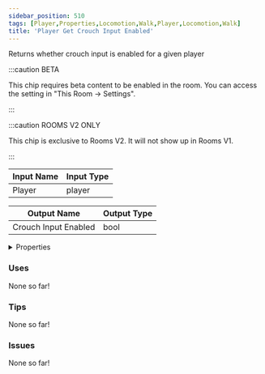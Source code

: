 ```yaml
---
sidebar_position: 510
tags: [Player,Properties,Locomotion,Walk,Player,Locomotion,Walk]
title: 'Player Get Crouch Input Enabled'
---
```


Returns whether crouch input is enabled for a given player

:::caution BETA

This chip requires beta content to be enabled in the room. You can access the setting in "This Room -> Settings".

:::

:::caution ROOMS V2 ONLY

This chip is exclusive to Rooms V2. It will not show up in Rooms V1.

:::


<EsbSvg />

| Input Name | Input Type |
|-----------|-----------|
| Player | player |

| Output Name | Output Type |
|-----------|-----------|
| Crouch Input Enabled | bool |


<details>
  <summary>Properties</summary>
  <div>
    <div>
    <table>
      <thead>
        <tr>
          <th>Is beta required?</th>
          <th>✅</th>
        </tr>
        <tr>
          <th>Is this chip a trolling risk?</th>
          <th>❌</th>
        </tr>
        <tr>
          <th>Is this chip a role assignment risk?</th>
          <th>❌</th>
        </tr>
        <tr>
          <th>Chip UUID</th>
          <th>974059d8-f0cf-4b33-a467-c3403d56f2a6</th>
        </tr>
      </thead>
    </table>
    </div>
  </div>
</details>

### Uses

None so far!

### Tips

None so far!

### Issues

None so far!